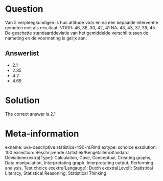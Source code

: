 Question
========

Van 5 verpleegkundigen is hun attitude vóór en na een bepaalde interventie gemeten met als resultaat:
VOOR: 46, 38, 30, 42, 41
NA: 43, 43, 37, 39, 45.
De geschatte standaarddeviatie van het gemiddelde verschil tussen de nameting en de voormeting is gelijk aan: 

Answerlist
----------
* 2.1
* 2.35
* 4.2
* 4.69

Solution
========

The correct answer is  2.1 

Meta-information
================
exname: uva-descriptive statistics-490-nl.Rmd 
extype: schoice 
exsolution: 100 
exsection: Beschrijvende statistiek/Kengetallen/Standard Deviationexextra[Type]: Calculation, Case, Conceptual, Creating graphs, Data manipulation, Interpretating graph, Interpretating output, Performing analysis, Test choice 
exextra[Langauge]: Dutch 
exextra[Level]: Statistical Literacy, Statistical Reasoning, Statistical Thinking 
